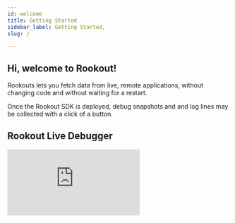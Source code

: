 ```yaml
---
id: welcome
title: Getting Started
sidebar_label: Getting Started,
slug: /

---
```

## Hi, welcome to Rookout!



Rookouts lets you fetch data from live, remote applications, without changing code and without waiting for a restart.

Once the Rookout SDK is deployed, debug snapshots and and log lines may be collected with a click of a button.

## Rookout Live Debugger

<iframe width={560} height={315} src="https://www.youtube.com/embed/3U99qdYKNmw" title="YouTube video player" frameBorder="0" allow="accelerometer; autoplay; clipboard-write; encrypted-media; gyroscope; picture-in-picture" allowFullScreen={true} />

Rookout Live Debugger provides a debugger-like production-grade tool for applications running in a wide variety of technologies and deployments.

Use Non-Breaking Breakpoints to instantly see the full state of your app, including variable values, stack traces, and more.

## Rookout Live Logger

<iframe width={560} height={315} src="https://www.youtube.com/embed/YvbfaNbEQo4" title="YouTube video player" frameBorder="0" allow="accelerometer; autoplay; clipboard-write; encrypted-media; gyroscope; picture-in-picture" allowFullScreen={true} />

Rookout Live Logger provides a live-tail-like experience, letting you increase log verbosity immediately and safely.

Use advanced, context based filters to switch on hidden Debug or Trace log lines and quickly get to the root cause of an issue.

## Integrate with your version control

When working on a remote environment, it's imperative to know exactly what source code it's executing.

Rookout integrates with your source-control provider to fetch you the correct source code for each and every environment (see our [source code security page](https://www.rookout.com/security/source-code-security) for more info).

## Integrate with your observability tools

When investigating application issues, existing observability tools such as logging, tracing and error tracking, are an important source of information.

Rookout integrates with those services to show you the corresponding transaction identifiers.

Rookout even empowers you to add logs, metrics, and alerts to running applications on the fly, seeing them side-by-side with traditional logs and metrics.

## Key features

1.  Debug multiple applications simultaneously.
2.  Conditional breakpoints for pinpoint collection.
3.  Profiling capabilities.
4.  Version control integration.
5.  OpenTracing integration.
6.  Create new logs, metrics and alerts.
7.  Negligible performance overhead with strict controls.
8.  Enterprise grade [security](https://www.rookout.com/security).

## How does it work?

Rookout's SDKs and agents use bytecode-manipulation (and similar techniques) to instantly add the instructions for data collection to the application's code as soon as you add a non-breaking breakpoint.

## What's next?

-   Sign up to [Rookout](https://app.rookout.com) and [deploy](setup-intro.md) on your first application.
-   Find your specific deployment in our [Deployment Examples](deployment-examples.md).
-   Checkout the [Rookout workshop](https://github.com/Rookout/rookout-training) on GitHub.
-   Reach out to us if anything is unclear: <SupportEmail/>.
